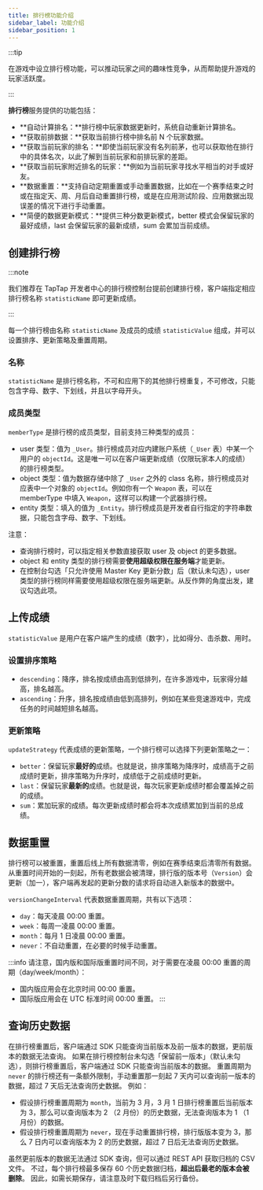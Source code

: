```yaml
---
title: 排行榜功能介绍
sidebar_label: 功能介绍
sidebar_position: 1
---
```



:::tip

在游戏中设立排行榜功能，可以推动玩家之间的趣味性竞争，从而帮助提升游戏的玩家活跃度。

:::

**排行榜**服务提供的功能包括：

- **自动计算排名：**排行榜中玩家数据更新时，系统自动重新计算排名。
- **获取前排数据：**获取当前排行榜中排名前 N 个玩家数据。
- **获取当前玩家的排名：**即使当前玩家没有名列前茅，也可以获取他在排行中的具体名次，以此了解到当前玩家和前排玩家的差距。
- **获取当前玩家附近排名的玩家：**例如为当前玩家寻找水平相当的对手或好友。
- **数据重置：**支持自动定期重置或手动重置数据，比如在一个赛季结束之时或在指定天、周、月后自动重置排行榜，或是在应用测试阶段、应用数据出现误差的情况下进行手动重置。
- **简便的数据更新模式：**提供三种分数更新模式，better 模式会保留玩家的最好成绩，last 会保留玩家的最新成绩，sum 会累加当前成绩。

## 创建排行榜

:::note

我们推荐在 <Conditional brand="tds">TapTap 开发者中心的排行榜</Conditional>控制台提前创建排行榜，客户端指定相应排行榜名称 `statisticName` 即可更新成绩。

:::

每一个排行榜由名称 `statisticName` 及成员的成绩 `statisticValue` 组成，并可以设置排序、更新策略及重置周期。

### 名称

`statisticName` 是排行榜名称，不可和应用下的其他排行榜重复，不可修改，只能包含字母、数字、下划线，并且以字母开头。

### 成员类型

`memberType` 是排行榜的成员类型，目前支持三种类型的成员：

- user 类型：值为 `_User`。排行榜成员对应内建账户系统（`_User` 表）中某一个用户的 `objectId`。这是唯一可以在客户端更新成绩（仅限玩家本人的成绩）的排行榜类型。
- object 类型：值为数据存储中除了 `_User` 之外的 class 名称，排行榜成员对应表中一个对象的 `objectId`。例如你有一个 `Weapon` 表，可以在 memberType 中填入 `Weapon`，这样可以构建一个武器排行榜。
- entity 类型：填入的值为 `_Entity`。排行榜成员是开发者自行指定的字符串数据，只能包含字母、数字、下划线。

注意：

- 查询排行榜时，可以指定相关参数直接获取 user 及 object 的更多数据。
- object 和 entity 类型的排行榜需要**使用超级权限在服务端**才能更新。
- 在控制台勾选「只允许使用 Master Key 更新分数」后（默认未勾选），user 类型的排行榜同样需要使用超级权限在服务端更新。从反作弊的角度出发，建议勾选此项。

## 上传成绩

`statisticValue` 是用户在客户端产生的成绩（数字），比如得分、击杀数、用时。

### 设置排序策略

- `descending`：降序，排名按成绩由高到低排列，在许多游戏中，玩家得分越高，排名越高。
- `ascending`：升序，排名按成绩由低到高排列，例如在某些竞速游戏中，完成任务的时间越短排名越高。

### 更新策略

`updateStrategy` 代表成绩的更新策略，一个排行榜可以选择下列更新策略之一：

- `better`：保留玩家**最好的**成绩。也就是说，排序策略为降序时，成绩高于之前成绩时更新，排序策略为升序时，成绩低于之前成绩时更新。
- `last`：保留玩家**最新的**成绩。也就是说，每次玩家更新成绩时都会覆盖掉之前的成绩。
- `sum`：累加玩家的成绩。每次更新成绩时都会将本次成绩累加到当前的总成绩。

## 数据重置

排行榜可以被重置，重置后线上所有数据清零，例如在赛季结束后清零所有数据。从重置时间开始的一刻起，所有老数据会被清理，排行版的版本号（`Version`）会更新（加一），客户端再发起的更新分数的请求将自动进入新版本的数据中。

`versionChangeInterval` 代表数据重置周期，共有以下选项：

- `day`：每天凌晨 00:00 重置。
- `week`：每周一凌晨 00:00 重置。
- `month`：每月 1 日凌晨 00:00 重置。
- `never`：不自动重置，在必要的时候手动重置。

<Conditional brand="leancloud">

:::info
请注意，国内版和国际版重置时间不同，对于需要在凌晨 00:00 重置的周期（day/week/month）：

- 国内版应用会在北京时间 00:00 重置。
- 国际版应用会在 UTC 标准时间 00:00 重置。
:::

</Conditional>

## 查询历史数据

在排行榜重置后，客户端通过 SDK 只能查询当前版本及前一版本的数据，更前版本的数据无法查询。
如果在排行榜控制台未勾选「保留前一版本」（默认未勾选），则排行榜重置后，客户端通过 SDK 只能查询当前版本的数据。
重置周期为 `never` 的排行榜还有一条额外限制，手动重置那一刻起 7 天内可以查询前一版本的数据，超过 7 天后无法查询历史数据。
例如：

- 假设排行榜重置周期为 `month`，当前为 3 月，3 月 1 日排行榜重置后当前版本为 3，那么可以查询版本为 2 （2 月份）的历史数据，无法查询版本为 1 （1 月份）的数据。
- 假设排行榜重置周期为 `never`，现在手动重置排行榜，排行版版本变为 3，那么 7 日内可以查询版本为 2 的历史数据，超过 7 日后无法查询历史数据。

虽然更前版本的数据无法通过 SDK 查询，但可以通过 REST API 获取归档的 CSV 文件。
不过，每个排行榜最多保存 60 个历史数据归档，**超出后最老的版本会被删除**。
因此，如需长期保存，请注意及时下载归档后另行备份。
